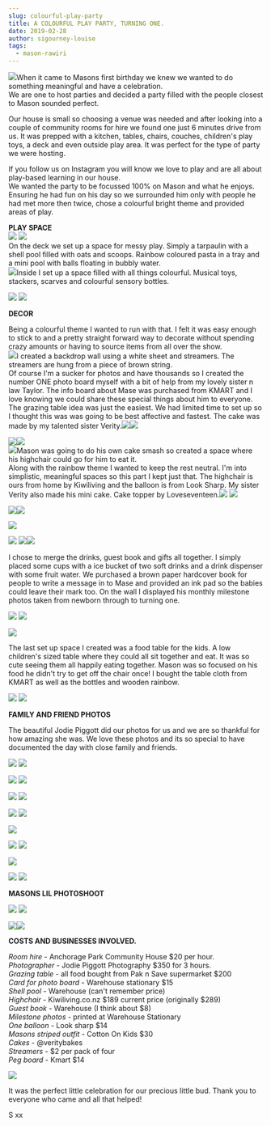 ```yaml
---
slug: colourful-play-party
title: A COLOURFUL PLAY PARTY, TURNING ONE.
date: 2019-02-28
author: sigourney-louise
tags:
  - mason-rawiri
---
```

![](http://sigourneylouise.nz/wp-content/uploads/2019/02/DSC9392.jpg)When it came to Masons first birthday we knew we wanted to do something meaningful and have a celebration.\
We are one to host parties and decided a party filled with the people closest to Mason sounded perfect.

Our house is small so choosing a venue was needed and after looking into a couple of community rooms for hire we found one just 6 minutes drive from us. It was prepped with a kitchen, tables, chairs, couches, children's play toys, a deck and even outside play area. It was perfect for the type of party we were hosting.

If you follow us on Instagram you will know we love to play and are all about play-based learning in our house.\
We wanted the party to be focussed 100% on Mason and what he enjoys. Ensuring he had fun on his day so we surrounded him only with people he had met more then twice, chose a colourful bright theme and provided areas of play.

**PLAY SPACE**\
![](http://sigourneylouise.nz/wp-content/uploads/2019/02/DSC9327.jpg) ![](http://sigourneylouise.nz/wp-content/uploads/2019/02/DSC9328.jpg)\
On the deck we set up a space for messy play. Simply a tarpaulin with a shell pool filled with oats and scoops. Rainbow coloured pasta in a tray and a mini pool with balls floating in bubbly water.\
![](http://sigourneylouise.nz/wp-content/uploads/2019/02/DSC9343.jpg)Inside I set up a space filled with all things colourful. Musical toys, stackers, scarves and colourful sensory bottles.

![](http://sigourneylouise.nz/wp-content/uploads/2019/02/DSC9417.jpg) ![](http://sigourneylouise.nz/wp-content/uploads/2019/02/DSC9423.jpg)

**DECOR**

Being a colourful theme I wanted to run with that. I felt it was easy enough to stick to and a pretty straight forward way to decorate without spending crazy amounts or having to source items from all over the show.\
![](http://sigourneylouise.nz/wp-content/uploads/2019/02/DSC9348.jpg)I created a backdrop wall using a white sheet and streamers. The streamers are hung from a piece of brown string.\
Of course I'm a sucker for photos and have thousands so I created the number ONE photo board myself with a bit of help from my lovely sister n law Taylor. The info board about Mase was purchased from KMART and I love knowing we could share these special things about him to everyone. The grazing table idea was just the easiest. We had limited time to set up so I thought this was was going to be best affective and fastest. The cake was made by my talented sister Verity.![](http://sigourneylouise.nz/wp-content/uploads/2019/02/DSC9347.jpg)![](http://sigourneylouise.nz/wp-content/uploads/2019/02/DSC9351.jpg)

![](http://sigourneylouise.nz/wp-content/uploads/2019/02/DSC9353.jpg)![](http://sigourneylouise.nz/wp-content/uploads/2019/02/DSC9324.jpg)\
![](http://sigourneylouise.nz/wp-content/uploads/2019/02/DSC9345.jpg)Mason was going to do his own cake smash so created a space where his highchair could go for him to eat it.\
Along with the rainbow theme I wanted to keep the rest neutral. I'm into simplistic, meaningful spaces so this part I kept just that. The highchair is ours from home by Kiwiliving and the balloon is from Look Sharp. My sister Verity also made his mini cake. Cake topper by Loveseventeen.![](http://sigourneylouise.nz/wp-content/uploads/2019/02/DSC9461.jpg) ![](http://sigourneylouise.nz/wp-content/uploads/2019/02/DSC9686.jpg)

![](http://sigourneylouise.nz/wp-content/uploads/2019/02/DSC9867.jpg)![](http://sigourneylouise.nz/wp-content/uploads/2019/02/DSC9881.jpg)

![](http://sigourneylouise.nz/wp-content/uploads/2019/02/DSC9807.jpg)

![](http://sigourneylouise.nz/wp-content/uploads/2019/02/DSC9902.jpg) ![](http://sigourneylouise.nz/wp-content/uploads/2019/02/DSC9961.jpg)![](http://sigourneylouise.nz/wp-content/uploads/2019/02/DSC9949.jpg)

I chose to merge the drinks, guest book and gifts all together. I simply placed some cups with a ice bucket of two soft drinks and a drink dispenser with some fruit water. We purchased a brown paper hardcover book for people to write a message in to Mase and provided an ink pad so the babies could leave their mark too. On the wall I displayed his monthly milestone photos taken from newborn through to turning one.

![](http://sigourneylouise.nz/wp-content/uploads/2019/02/DSC9307.jpg) ![](http://sigourneylouise.nz/wp-content/uploads/2019/02/DSC9705.jpg)

![](http://sigourneylouise.nz/wp-content/uploads/2019/02/DSC9441.jpg)

The last set up space I created was a food table for the kids. A low children's sized table where they could all sit together and eat. It was so cute seeing them all happily eating together. Mason was so focused on his food he didn't try to get off the chair once! I bought the table cloth from KMART as well as the bottles and wooden rainbow.

![](http://sigourneylouise.nz/wp-content/uploads/2019/02/DSC9321.jpg) ![](http://sigourneylouise.nz/wp-content/uploads/2019/02/DSC9664.jpg)

**FAMILY AND FRIEND PHOTOS**

The beautiful Jodie Piggott did our photos for us and we are so thankful for how amazing she was. We love these photos and its so special to have documented the day with close family and friends.

![](http://sigourneylouise.nz/wp-content/uploads/2019/02/DSC0156.jpg) ![](http://sigourneylouise.nz/wp-content/uploads/2019/02/DSC0139.jpg)

![](http://sigourneylouise.nz/wp-content/uploads/2019/02/DSC0161.jpg) ![](http://sigourneylouise.nz/wp-content/uploads/2019/02/DSC0147.jpg)

![](http://sigourneylouise.nz/wp-content/uploads/2019/02/DSC0182.jpg) ![](http://sigourneylouise.nz/wp-content/uploads/2019/02/DSC0198.jpg)

![](http://sigourneylouise.nz/wp-content/uploads/2019/02/DSC0226.jpg) ![](http://sigourneylouise.nz/wp-content/uploads/2019/02/DSC0301.jpg)

![](http://sigourneylouise.nz/wp-content/uploads/2019/02/DSC9611.jpg)

![](http://sigourneylouise.nz/wp-content/uploads/2019/02/DSC9607.jpg) ![](http://sigourneylouise.nz/wp-content/uploads/2019/02/DSC9631.jpg)

![](http://sigourneylouise.nz/wp-content/uploads/2019/02/DSC0269-1.jpg)

![](http://sigourneylouise.nz/wp-content/uploads/2019/02/DSC9488.jpg) ![](http://sigourneylouise.nz/wp-content/uploads/2019/02/DSC9489.jpg)

**MASONS LIL PHOTOSHOOT**

![](http://sigourneylouise.nz/wp-content/uploads/2019/02/DSC0047.jpg) ![](http://sigourneylouise.nz/wp-content/uploads/2019/02/DSC0077.jpg)

![](http://sigourneylouise.nz/wp-content/uploads/2019/02/DSC0088.jpg)![](http://sigourneylouise.nz/wp-content/uploads/2019/02/DSC0026.jpg)

**COSTS AND BUSINESSES INVOLVED.**

*Room hire* - Anchorage Park Community House $20 per hour.\
*Photographer* - Jodie Piggott Photography $350 for 3 hours.\
*Grazing table* - all food bought from Pak n Save supermarket $200\
*Card for photo board* - Warehouse stationary $15\
*Shell pool* - Warehouse (can't remember price)\
*Highchair* - Kiwiliving.co.nz $189 current price (originally $289)\
*Guest book* - Warehouse (I think about $8)\
*Milestone photos* - printed at Warehouse Stationary\
*One balloon* - Look sharp $14\
*Masons striped outfit* - Cotton On Kids $30\
*Cakes* - @veritybakes\
*Streamers* - $2 per pack of four\
*Peg board* - Kmart $14

![](http://sigourneylouise.nz/wp-content/uploads/2019/02/DSC0228-1.jpg)

It was the perfect little celebration for our precious little bud. Thank you to everyone who came and all that helped!

S xx